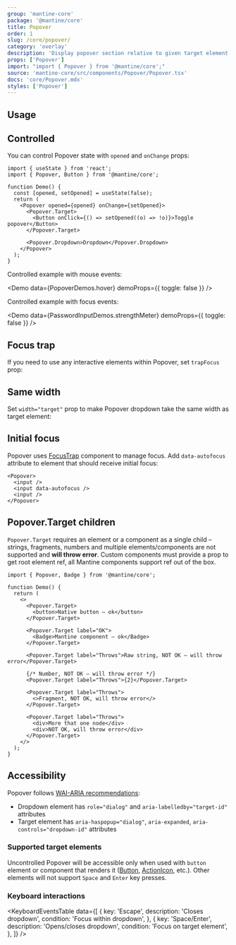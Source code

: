```yaml
---
group: 'mantine-core'
package: '@mantine/core'
title: Popover
order: 1
slug: /core/popover/
category: 'overlay'
description: 'Display popover section relative to given target element'
props: ['Popover']
import: "import { Popover } from '@mantine/core';"
source: 'mantine-core/src/components/Popover/Popover.tsx'
docs: 'core/Popover.mdx'
styles: ['Popover']
---
```



## Usage

<Demo data={PopoverDemos.usage} />

## Controlled

You can control Popover state with `opened` and `onChange` props:

```tsx
import { useState } from 'react';
import { Popover, Button } from '@mantine/core';

function Demo() {
  const [opened, setOpened] = useState(false);
  return (
    <Popover opened={opened} onChange={setOpened}>
      <Popover.Target>
        <Button onClick={() => setOpened((o) => !o)}>Toggle popover</Button>
      </Popover.Target>

      <Popover.Dropdown>Dropdown</Popover.Dropdown>
    </Popover>
  );
}
```

Controlled example with mouse events:

<Demo data={PopoverDemos.hover} demoProps={{ toggle: false }} />

Controlled example with focus events:

<Demo data={PasswordInputDemos.strengthMeter} demoProps={{ toggle: false }} />

## Focus trap

If you need to use any interactive elements within Popover, set `trapFocus` prop:

<Demo data={PopoverDemos.form} />

## Same width

Set `width="target"` prop to make Popover dropdown take the same width as target element:

<Demo data={PopoverDemos.sameWidth} />

## Initial focus

Popover uses [FocusTrap](/core/focus-trap/) component to manage focus.
Add `data-autofocus` attribute to element that should receive initial focus:

```tsx
<Popover>
  <input />
  <input data-autofocus />
  <input />
</Popover>
```

## Popover.Target children

`Popover.Target` requires an element or a component as a single child –
strings, fragments, numbers and multiple elements/components are not supported and **will throw error**.
Custom components must provide a prop to get root element ref,
all Mantine components support ref out of the box.

```tsx
import { Popover, Badge } from '@mantine/core';

function Demo() {
  return (
    <>
      <Popover.Target>
        <button>Native button – ok</button>
      </Popover.Target>

      <Popover.Target label="OK">
        <Badge>Mantine component – ok</Badge>
      </Popover.Target>

      <Popover.Target label="Throws">Raw string, NOT OK – will throw error</Popover.Target>

      {/* Number, NOT OK – will throw error */}
      <Popover.Target label="Throws">{2}</Popover.Target>

      <Popover.Target label="Throws">
        <>Fragment, NOT OK, will throw error</>
      </Popover.Target>

      <Popover.Target label="Throws">
        <div>More that one node</div>
        <div>NOT OK, will throw error</div>
      </Popover.Target>
    </>
  );
}
```

## Accessibility

Popover follows [WAI-ARIA recommendations](https://www.w3.org/TR/wai-aria-practices-1.2/#dialog_modal):

- Dropdown element has `role="dialog"` and `aria-labelledby="target-id"` attributes
- Target element has `aria-haspopup="dialog"`, `aria-expanded`, `aria-controls="dropdown-id"` attributes

### Supported target elements

Uncontrolled Popover will be accessible only when used with `button` element or component that renders it ([Button](/core/button/), [ActionIcon](/core/action-icon/), etc.).
Other elements will not support `Space` and `Enter` key presses.

### Keyboard interactions

<KeyboardEventsTable
  data={[
    {
      key: 'Escape',
      description: 'Closes dropdown',
      condition: 'Focus within dropdown',
    },
    {
      key: 'Space/Enter',
      description: 'Opens/closes dropdown',
      condition: 'Focus on target element',
    },
  ]}
/>
